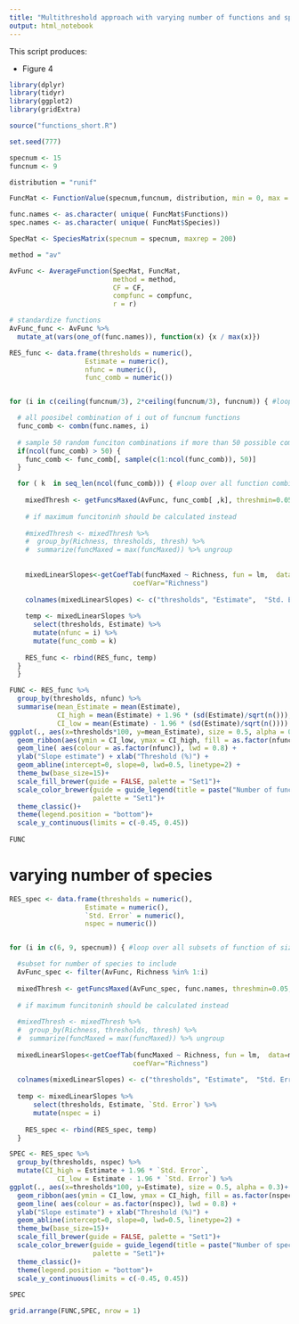 ```yaml
---
title: "Multithreshold approach with varying number of functions and species"
output: html_notebook
---
```


This script produces:

+ Figure 4

```r
library(dplyr)
library(tidyr)
library(ggplot2)
library(gridExtra)

source("functions_short.R")
```


```r
set.seed(777)

specnum <- 15
funcnum <- 9

distribution = "runif"

FuncMat <- FunctionValue(specnum,funcnum, distribution, min = 0, max = 1)

func.names <- as.character( unique( FuncMat$Functions))
spec.names <- as.character( unique( FuncMat$Species))

SpecMat <- SpeciesMatrix(specnum = specnum, maxrep = 200)

method = "av"

AvFunc <- AverageFunction(SpecMat, FuncMat,
                          method = method, 
                          CF = CF, 
                          compfunc = compfunc,
                          r = r)

# standardize functions
AvFunc_func <- AvFunc %>% 
  mutate_at(vars(one_of(func.names)), function(x) {x / max(x)})
```


```r

RES_func <- data.frame(thresholds = numeric(), 
                   Estimate = numeric(), 
                   nfunc = numeric(),
                   func_comb = numeric())


for (i in c(ceiling(funcnum/3), 2*ceiling(funcnum/3), funcnum)) { #loop over all subsets of function of size 1:funcnum

  # all poosibel combination of i out of funcnum functions
  func_comb <- combn(func.names, i)
  
  # sample 50 random funciton combinations if more than 50 possible combinations
  if(ncol(func_comb) > 50) {
    func_comb <- func_comb[, sample(c(1:ncol(func_comb)), 50)]
  }

  for ( k  in seq_len(ncol(func_comb))) { #loop over all function combinations of size i
    
    mixedThresh <- getFuncsMaxed(AvFunc, func_comb[ ,k], threshmin=0.05, threshmax=0.99, prepend=c("Richness"), maxN=1)
   
    # if maximum funcitoninh should be calculated instead
    
    #mixedThresh <- mixedThresh %>% 
    #  group_by(Richness, thresholds, thresh) %>% 
    #  summarize(funcMaxed = max(funcMaxed)) %>% ungroup
    
  
    mixedLinearSlopes<-getCoefTab(funcMaxed ~ Richness, fun = lm,  data=mixedThresh, 
                               coefVar="Richness")
    
    colnames(mixedLinearSlopes) <- c("thresholds", "Estimate",  "Std. Error", "t value", "Pr(>|t|)")
    
    temp <- mixedLinearSlopes %>% 
      select(thresholds, Estimate) %>% 
      mutate(nfunc = i) %>% 
      mutate(func_comb = k)
    
    RES_func <- rbind(RES_func, temp)
  }
  }

```

```r

FUNC <- RES_func %>% 
  group_by(thresholds, nfunc) %>% 
  summarise(mean_Estimate = mean(Estimate),
            CI_high = mean(Estimate) + 1.96 * (sd(Estimate)/sqrt(n())),
            CI_low = mean(Estimate) - 1.96 * (sd(Estimate)/sqrt(n()))) %>% 
ggplot(., aes(x=thresholds*100, y=mean_Estimate), size = 0.5, alpha = 0.3)+
  geom_ribbon(aes(ymin = CI_low, ymax = CI_high, fill = as.factor(nfunc)), colour = NA, alpha = 0.4)+
  geom_line( aes(colour = as.factor(nfunc)), lwd = 0.8) +
  ylab("Slope estimate") + xlab("Threshold (%)") +
  geom_abline(intercept=0, slope=0, lwd=0.5, linetype=2) + 
  theme_bw(base_size=15)+
  scale_fill_brewer(guide = FALSE, palette = "Set1")+
  scale_color_brewer(guide = guide_legend(title = paste("Number of functions", paste("(", specnum, " species)", sep = ""), sep = "\n")),
                     palette = "Set1")+
  theme_classic()+
  theme(legend.position = "bottom")+
  scale_y_continuous(limits = c(-0.45, 0.45)) 
  
FUNC
```

# varying number of species

```r

RES_spec <- data.frame(thresholds = numeric(), 
                   Estimate = numeric(),
                   `Std. Error` = numeric(), 
                   nspec = numeric())


for (i in c(6, 9, specnum)) { #loop over all subsets of function of size 1:funcnum

  #subset for number of species to include
  AvFunc_spec <- filter(AvFunc, Richness %in% 1:i) 
  
  mixedThresh <- getFuncsMaxed(AvFunc_spec, func.names, threshmin=0.05, threshmax=0.99, prepend=c("Richness"), maxN=1)
   
  # if maximum funcitoninh should be calculated instead
  
  #mixedThresh <- mixedThresh %>% 
  #  group_by(Richness, thresholds, thresh) %>% 
  #  summarize(funcMaxed = max(funcMaxed)) %>% ungroup
  
  mixedLinearSlopes<-getCoefTab(funcMaxed ~ Richness, fun = lm,  data=mixedThresh, 
                               coefVar="Richness")
    
  colnames(mixedLinearSlopes) <- c("thresholds", "Estimate",  "Std. Error", "t value", "Pr(>|t|)")
    
  temp <- mixedLinearSlopes %>% 
      select(thresholds, Estimate, `Std. Error`) %>% 
      mutate(nspec = i)
    
    RES_spec <- rbind(RES_spec, temp)
  }

```


```r

SPEC <- RES_spec %>% 
  group_by(thresholds, nspec) %>% 
  mutate(CI_high = Estimate + 1.96 * `Std. Error`,
            CI_low = Estimate - 1.96 * `Std. Error`) %>% 
ggplot(., aes(x=thresholds*100, y=Estimate), size = 0.5, alpha = 0.3)+
  geom_ribbon(aes(ymin = CI_low, ymax = CI_high, fill = as.factor(nspec)), colour = NA, alpha = 0.4)+
  geom_line( aes(colour = as.factor(nspec)), lwd = 0.8) +
  ylab("Slope estimate") + xlab("Threshold (%)") +
  geom_abline(intercept=0, slope=0, lwd=0.5, linetype=2) + 
  theme_bw(base_size=15)+
  scale_fill_brewer(guide = FALSE, palette = "Set1")+
  scale_color_brewer(guide = guide_legend(title = paste("Number of species", paste("(", funcnum, " functions)", sep = ""), sep = "\n")),
                     palette = "Set1")+
  theme_classic()+
  theme(legend.position = "bottom")+
  scale_y_continuous(limits = c(-0.45, 0.45)) 
  
SPEC
```


```r
grid.arrange(FUNC,SPEC, nrow = 1)

```


